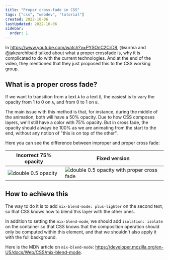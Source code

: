 ```yaml
---
title: "Proper cross-fade in CSS"
tags: ["css", "webdev", "tutorial"]
created: 2022-10-06
lastUpdated: 2022-10-06
sidebar:
  order: 1
---
```



In https://www.youtube.com/watch?v=PYSOnC2CrD8, @surma and @jakearchibald talked about what a proper crossfade is, why it is complicated to do with the current technologies. And at the end of the video, they mentioned that they just proposed this to the CSS working group.

## What is a proper cross fade?

If we want to transition from a text `A` to a text `B`, the easiest is to vary the opacity from 1 to 0 on `A`, and from 0 to 1 on `B`.

The main issue with this method is that, for instance, during the middle of the animation, both will have a 50% opacity. Due to how CSS composes layers, we'll still have a color with 75% opacity. But in cross fade, the opacity should always be 100% as we are animating from the start to the end, without any notion of "this is on top of the other".

Here you can see the difference between improper and proper cross fade:

| Incorrect 75% opacity                                   | Fixed version                                                                  |
| ------------------------------------------------------- | ------------------------------------------------------------------------------ |
| ![double 0.5 opacity](@assets/kqwj9v3ap0pxazqo77pk.png) | ![double 0.5 opacity with proper cross fade](@assets/imlrcqgemsvdatj0al51.png) |

## How to achieve this

The way to do it is to add `mix-blend-mode: plus-lighter` on the second text, so that CSS knows how to blend this layer with the other ones.

In addition to setting the `mix-blend-mode`, we should add `isolation: isolate` on the container so that CSS knows that the composition operation should only be computed within this element, and that we shouldn't also apply it with the full background.

Here is the MDN article on `mix-blend-mode`: https://developer.mozilla.org/en-US/docs/Web/CSS/mix-blend-mode.

<Codepen user="ayc0" id="wvjPpQq" />
